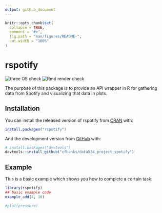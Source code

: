 ```yaml
---
output: github_document
---
```


<!-- README.md is generated from README.Rmd. Please edit that file -->

```r
knitr::opts_chunk$set(
  collapse = TRUE,
  comment = "#>",
  fig.path = "man/figures/README-",
  out.width = "100%"
)
```

# rspotify


![three OS check](https://github.com/cfbanks/data534_project_spotify/workflows/R-CMD-check/badge.svg)
![Rmd render check](https://github.com/cfbanks/data534_project_spotify/workflows/Render%20Rmarkdown%20files/badge.svg)


The purpose of this package is to provide an API wrapper in R for gathering data from Spotify and visualizing that data in plots.

## Installation

You can install the released version of rspotify from [CRAN](https://CRAN.R-project.org) with:

``` r
install.packages("rspotify")
```

And the development version from [GitHub](https://github.com/) with:

``` r
# install.packages("devtools")
devtools::install_github("cfbanks/data534_project_spotify")
```
## Example

This is a basic example which shows you how to complete a certain task:

```r
library(rspotify)
## basic example code
example_add(4, 10)
```


<!--You'll still need to render `README.Rmd` regularly, to keep `README.md` up-to-date. `devtools::build_readme()` is handy for this. You could also use GitHub Actions to re-render `README.Rmd` every time you push. An example workflow can be found here: <https://github.com/r-lib/actions/tree/master/examples>. 

You can also embed plots, for example: -->

```r
#plot(pressure)
```

<!-- In that case, don't forget to commit and push the resulting figure files, so they display on GitHub and CRAN. -->
